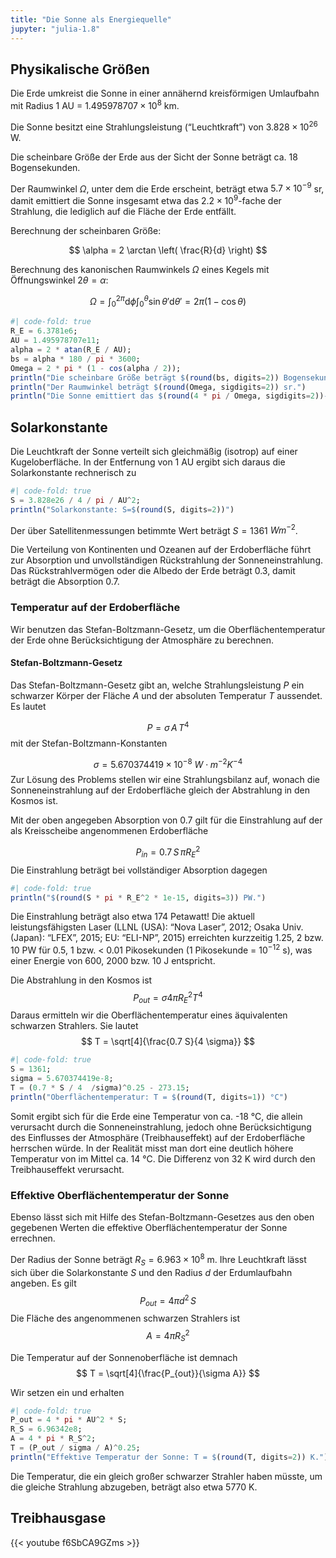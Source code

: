 ```yaml
---
title: "Die Sonne als Energiequelle"
jupyter: "julia-1.8"
---
```


## Physikalische Größen

Die Erde umkreist die Sonne in einer annähernd kreisförmigen Umlaufbahn mit Radius 1 AU = $1.495978707 \times 10^{8}$ km.

Die Sonne besitzt eine Strahlungsleistung ("Leuchtkraft") von $3.828 \times 10^{26}$ W.

Die scheinbare Größe der Erde aus der Sicht der Sonne beträgt ca. 18 Bogensekunden.

Der Raumwinkel $\Omega$, unter dem die Erde erscheint, beträgt etwa $5.7\times 10^{-9}$ sr, damit emittiert die Sonne insgesamt etwa das $2.2\times 10^9$-fache der Strahlung, die lediglich auf die Fläche der Erde entfällt.

Berechnung der scheinbaren Größe:

$$
\alpha = 2 \arctan \left( \frac{R}{d} \right)
$$

Berechnung des kanonischen Raumwinkels $\Omega$ eines Kegels mit Öffnungswinkel $2\theta = \alpha$:

$$
\Omega = \int_0^{2 \pi} \mathrm d\phi \int_0^\theta \sin\theta' \mathrm d\theta' =  2 \pi \left( 1 - \cos\theta \right)
$$

```julia
#| code-fold: true
R_E = 6.3781e6;
AU = 1.495978707e11;
alpha = 2 * atan(R_E / AU);
bs = alpha * 180 / pi * 3600;
Omega = 2 * pi * (1 - cos(alpha / 2));
println("Die scheinbare Größe beträgt $(round(bs, digits=2)) Bogensekunden.")
println("Der Raumwinkel beträgt $(round(Omega, sigdigits=2)) sr.")
println("Die Sonne emittiert das $(round(4 * pi / Omega, sigdigits=2))-fache bezogen auf die Erdscheibe.")
```

## Solarkonstante

Die Leuchtkraft der Sonne verteilt sich gleichmäßig (isotrop) auf einer Kugeloberfläche. In der Entfernung von 1 AU ergibt sich daraus die Solarkonstante rechnerisch zu

```julia
#| code-fold: true
S = 3.828e26 / 4 / pi / AU^2;
println("Solarkonstante: S=$(round(S, digits=2))")
```

Der über Satellitenmessungen betimmte Wert beträgt $S=1361$ $W m^{-2}$.

Die Verteilung von Kontinenten und Ozeanen auf der Erdoberfläche führt zur Absorption und unvollständigen Rückstrahlung der Sonneneinstrahlung. Das Rückstrahlvermögen oder die Albedo der Erde beträgt 0.3, damit beträgt die Absorption 0.7.

### Temperatur auf der Erdoberfläche

Wir benutzen das Stefan-Boltzmann-Gesetz, um die Oberflächentemperatur der Erde ohne Berücksichtigung der Atmosphäre zu berechnen.

#### Stefan-Boltzmann-Gesetz

Das Stefan-Boltzmann-Gesetz gibt an, welche Strahlungsleistung $P$ ein schwarzer Körper der Fläche $A$ und der absoluten Temperatur $T$ aussendet. Es lautet

$$
P = \sigma\, A \, T^4
$$ mit der Stefan-Boltzmann-Konstanten

$$
\sigma = 5.670374419 \times 10^{-8}~W\cdot m^{-2} K^{-4}
$$ Zur Lösung des Problems stellen wir eine Strahlungsbilanz auf, wonach die Sonneneinstrahlung auf der Erdoberfläche gleich der Abstrahlung in den Kosmos ist.

Mit der oben angegeben Absorption von 0.7 gilt für die Einstrahlung auf der als Kreisscheibe angenommenen Erdoberfläche

$$
P_{in} = 0.7 \, S \, \pi R_E^2
$$ Die Einstrahlung beträgt bei vollständiger Absorption dagegen

```julia
#| code-fold: true
println("$(round(S * pi * R_E^2 * 1e-15, digits=3)) PW.")
```

Die Einstrahlung beträgt also etwa 174 Petawatt! Die aktuell leistungsfähigsten Laser (LLNL (USA): "Nova Laser", 2012; Osaka Univ. (Japan): "LFEX", 2015; EU: "ELI-NP", 2015) erreichten kurzzeitig 1.25, 2 bzw. 10 PW für 0.5, 1 bzw. \< 0.01 Pikosekunden (1 Pikosekunde = $10^{-12}$ s), was einer Energie von 600, 2000 bzw. 10 J entspricht.

Die Abstrahlung in den Kosmos ist $$
P_{out} = \sigma 4 \pi R_E^2 T^4
$$ Daraus ermitteln wir die Oberflächentemperatur eines äquivalenten schwarzen Strahlers. Sie lautet $$
T = \sqrt[4]{\frac{0.7 S}{4 \sigma}}
$$

```julia
#| code-fold: true
S = 1361;
sigma = 5.670374419e-8;
T = (0.7 * S / 4  /sigma)^0.25 - 273.15;
println("Oberflächentemperatur: T = $(round(T, digits=1)) °C")
```

Somit ergibt sich für die Erde eine Temperatur von ca. -18 °C, die allein verursacht durch die Sonneneinstrahlung, jedoch ohne Berücksichtigung des Einflusses der Atmosphäre (Treibhauseffekt) auf der Erdoberfläche herrschen würde. In der Realität misst man dort eine deutlich höhere Temperatur von im Mittel ca. 14 °C. Die Differenz von 32 K wird durch den Treibhauseffekt verursacht.

### Effektive Oberflächentemperatur der Sonne

Ebenso lässt sich mit Hilfe des Stefan-Boltzmann-Gesetzes aus den oben gegebenen Werten die effektive Oberflächentemperatur der Sonne errechnen.

Der Radius der Sonne beträgt $R_S = 6.963 \times 10^8$ m. Ihre Leuchtkraft lässt sich über die Solarkonstante $S$ und den Radius $d$ der Erdumlaufbahn angeben. Es gilt $$
P_{out} = 4 \pi d^2 \, S
$$ Die Fläche des angenommenen schwarzen Strahlers ist $$
A = 4 \pi R_S^2
$$

Die Temperatur auf der Sonnenoberfläche ist demnach $$
T = \sqrt[4]{\frac{P_{out}}{\sigma A}}
$$

Wir setzen ein und erhalten

```julia
#| code-fold: true
P_out = 4 * pi * AU^2 * S;
R_S = 6.96342e8;
A = 4 * pi * R_S^2;
T = (P_out / sigma / A)^0.25;
println("Effektive Temperatur der Sonne: T = $(round(T, digits=2)) K.")
```

Die Temperatur, die ein gleich großer schwarzer Strahler haben müsste, um die gleiche Strahlung abzugeben, beträgt also etwa 5770 K.

## Treibhausgase

{{< youtube f6SbCA9GZms >}}
